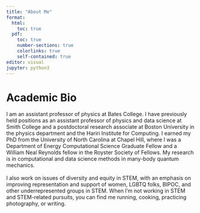 ```yaml
---
title: "About Me"
format: 
  html:
    toc: true
  pdf:
    toc: true
    number-sections: true
    colorlinks: true
    self-contained: true
editor: visual
jupyter: python3
---
```


# Academic Bio

I am an assistant professor of physics at Bates College. I have previously held positions as an assistant professor of physics and data science at Smith College and a postdoctoral research associate at Boston University in the physics department and the Hariri Institute for Computing. I earned my PhD from the University of North Carolina at Chapel Hill, where I was a Department of Energy Computational Science Graduate Fellow and a William Neal Reynolds fellow in the Royster Society of Fellows. My research is in computational and data science methods in many-body quantum mechanics.\
\
I also work on issues of diversity and equity in STEM, with an emphasis on improving representation and support of women, LGBTQ folks, BIPOC, and other underrepresented groups in STEM. When I'm not working in STEM and STEM-related pursuits, you can find me running, cooking, practicing photography, or writing.

